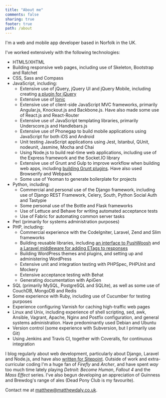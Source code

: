 ```yaml
---
title: "About me"
comments: false
sharing: true
footer: true
path: /about
---
```


I'm a web and mobile app developer based in Norfolk in the UK.

I've worked extensively with the following technologies:

* HTML5/XHTML
* Building responsive web pages, including use of Skeleton, Bootstrap and Ratchet
* CSS, Sass and Compass
* JavaScript, including:
  * Extensive use of jQuery, jQuery UI and jQuery Mobile, including creating [a plugin for jQuery](http://plugins.jquery.com/listfilter/)
  * Extensive use of [Ionic](http://ionicframework.com/)
  * Extensive use of client-side JavaScript MVC frameworks, primarily Angular.js, Knockout.js and Backbone.js. Have also made some use of React.js and React-Router
  * Extensive use of JavaScript templating libraries, primarily Underscore.js and Handlebars.js
  * Extensive use of Phonegap to build mobile applications using JavaScript for both iOS and Android
  * Unit testing JavaScript applications using Jest, Istanbul, QUnit, nodeunit, Jasmine, Mocha and Chai
  * Using Node.js to build real-time web applications, including use of the Express framework and the Socket.IO library
  * Extensive use of Grunt and Gulp to improve workflow when building web apps, including [building Grunt plugins](http://www.sitepoint.com/building-static-site-generator-grunt-plugin/). Have also used Browserify and Webpack
  * Some use of Yeoman to generate boilerplate for projects
* Python, including:
  * Commercial and personal use of the Django framework, including use of Django REST Framework, Celery, South, Python Social Auth and Tastypie
  * Some personal use of the Bottle and Flask frameworks
  * Use of Lettuce and Behave for writing automated acceptance tests
  * Use of Fabric for automating common server tasks
* Perl (primarily for systems administration purposes)
* PHP, including:
  * Commercial experience with the CodeIgniter, Laravel, Zend and Slim frameworks
  * Building reusable libraries, including [an interface to PushWoosh](https://packagist.org/packages/matthewbdaly/pushwoosh-php-library) and [a Laravel middleware for adding ETags to responses](https://github.com/matthewbdaly/laravel-etag-middleware)
  * Building WordPress themes and plugins, and setting up and administering WordPress
  * Extensive unit and integration testing with PHPSpec, PHPUnit and Mockery
  * Extensive acceptance testing with Behat
  * Generating documentation with ApiGen
* SQL (primarily MySQL, PostgreSQL and SQLite), as well as some use of CouchDB, MongoDB and Redis
* Some experience with Ruby, including use of Cucumber for testing purposes
* Experience configuring Varnish for caching high-traffic web pages
* Linux and Unix, including experience of shell scripting, sed, awk, Ansible, Vagrant, Apache, Nginx and Postfix configuration, and general systems administration. Have predominantly used Debian and Ubuntu
* Version control (some experience with Subversion, but I primarily use Git)
* Using Jenkins and Travis CI, together with Coveralls, for continuous integration

I blog regularly about web development, particularly about Django, Laravel and Node.js, and have also [written for Sitepoint](http://www.sitepoint.com/author/mdaly/). Outside of work and extra-curricular coding I'm a huge fan of *Firefly* and *Archer*, and have spent *way* too much time lately playing *Detroit: Become Human*, *Fallout 4* and the *Mass Effect* series. I've also begun developing an appreciation of Guinness and Brewdog's range of ales (Dead Pony Club is my favourite).

Contact me at matthew@matthewdaly.co.uk.
